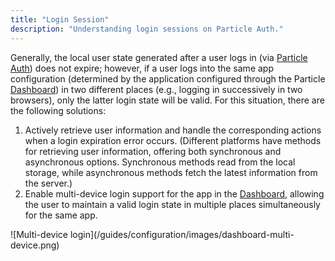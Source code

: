 ```yaml
---
title: "Login Session"
description: "Understanding login sessions on Particle Auth."
---
```


Generally, the local user state generated after a user logs in (via [Particle Auth](guides/integrations/waas/auth)) does not expire; however, if a user logs into the same app configuration (determined by the application configured through the Particle [Dashboard](guides/dashboard)) in two different places (e.g., logging in successively in two browsers), only the latter login state will be valid. For this situation, there are the following solutions:

1. Actively retrieve user information and handle the corresponding actions when a login expiration error occurs. (Different platforms have methods for retrieving user information, offering both synchronous and asynchronous options. Synchronous methods read from the local storage, while asynchronous methods fetch the latest information from the server.)
2. Enable multi-device login support for the app in the [Dashboard](guides/dashboard), allowing the user to maintain a valid login state in multiple places simultaneously for the same app.

<Frame>
  ![Multi-device login](/guides/configuration/images/dashboard-multi-device.png)
</Frame>
